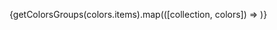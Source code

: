 
<Meta title="Tokens/Cores" />

{getColorsGroups(colors.items).map(([collection, colors]) => <ColorGrid collection={collection} colors={colors} />)}
